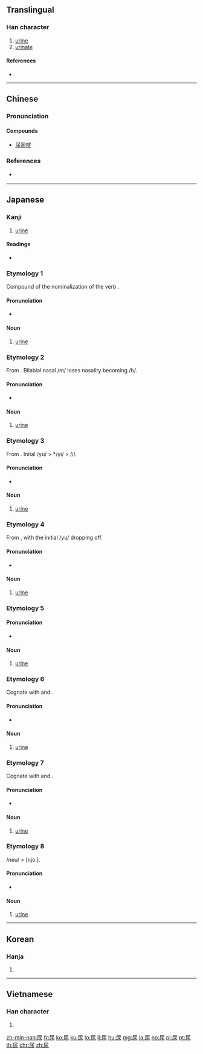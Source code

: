 ==Translingual==

===Han character===
{{Han char|rn=44|rad=尸|as=04|sn=7|four=77232|canj=SE|ids=⿸尸水}}

# [[urine]]
# [[urinate]]

====References====
* {{Han ref|kx=0300.200|dkj=07651|dj=0596.130|hdz=20966.150|uh=5C3F|ud=23615|bh=A7BF|bd=42943}}

----

==Chinese==
{{zh-forms}}

===Pronunciation===
{{zh-pron
|m=niào,suī
|c=niu6,seoi1
|h=
|mn=jiō/liō
|w=
|mc=y
|oc=y
|ma=|ma2=
|cat=n,v
}}

====Compounds====
* [[尿嘧啶]]

===References===
* {{qual|Min Nan}} {{thcwd|3071}}

----

==Japanese==

===Kanji===
{{ja-kanji|grade=c|rs=尸04}}

# [[urine]]

====Readings====
* {{ja-readings
|goon=[[にょう]] (nyō) < [[ねう]] (neu)
|kanon=[[じょう]] (jō) < [[でう]] (deu) {{qualifier|non-[[w:Jōyō kanji|Jōyō]] reading}}
|kun=[[ゆまり]] (yumari), [[ゆばり]] (yubari), [[いばり]] (ibari), [[ばり]] (bari)}}

===Etymology 1===
Compound of {{m|ja|湯|tr=yu||warm water}} the nominalization of the verb {{m|ja|放る|tr=maru||excrete}}.

====Pronunciation====
* {{IPA|/jumari/|lang=ja}}

====Noun====
{{ja-pos|proper|ゆまり|rom=yumari}}

# [[urine]]

===Etymology 2===
From {{m|ja|尿|tr=yumari}}. Bilabial nasal /m/ loses nasality becoming /b/.

====Pronunciation====
* {{IPA|/jubari/|lang=ja}}

====Noun====
{{ja-pos|proper|ゆばり|rom=yubari}}

# [[urine]]

===Etymology 3===
From {{m|ja|尿|tr=yubari}}. Inital /yu/ > */yi/ > /i/.

====Pronunciation====
* {{IPA|/ibari/|lang=ja}}

====Noun====
{{ja-pos|proper|いばり|rom=ibari}}

# [[urine]]

===Etymology 4===
From {{m|ja|尿|tr=yubari}}, with the initial /yu/ dropping off.

====Pronunciation====
* {{IPA|/bari/|lang=ja}}

====Noun====
{{ja-pos|proper|ばり|rom=bari}}

# [[urine]]

===Etymology 5===

====Pronunciation====
* {{IPA|/ɕito/|lang=ja}}

====Noun====
{{ja-pos|proper|しと|rom=shito}}

# [[urine]]

===Etymology 6===
Cognate with {{m|ja|尿|tr=shito}} and {{m|ja|尿|tr=shii}}.

====Pronunciation====
* {{IPA|/ɕiɕi/|lang=ja}}

====Noun====
{{ja-pos|proper|しし|rom=shishi}}

# [[urine]]

===Etymology 7===
Cognate with {{m|ja|尿|tr=shito}} and {{m|ja|尿|tr=shishi}}.

====Pronunciation====
* {{IPA|/ɕiː/|lang=ja}}

====Noun====
{{ja-pos|proper|しい|rom=shii}}

# [[urine]]

===Etymology 8===
/neu/ > [njoː].

====Pronunciation====
* {{IPA|/njoː/|lang=ja}}

====Noun====
{{ja-pos|proper|にょう|hhira=ねう|rom=nyō}}

# [[urine]]

----

==Korean==

===Hanja===
{{ko-hanja|hangeul=뇨|rv=nyo|mr=nyo}}

# {{defn|lang=ko|sort=尸04}}

----

==Vietnamese==

===Han character===
{{vi-hantu|[[niếu]], [[niệu]]|rs=尸04}}

# {{defn|lang=vi|sort=尸04}}

[[zh-min-nan:尿]]
[[fr:尿]]
[[ko:尿]]
[[ku:尿]]
[[lo:尿]]
[[li:尿]]
[[hu:尿]]
[[mg:尿]]
[[ja:尿]]
[[no:尿]]
[[pl:尿]]
[[pt:尿]]
[[th:尿]]
[[chr:尿]]
[[zh:尿]]